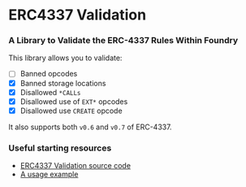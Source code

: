 
# ERC4337 Validation

### **A Library to Validate the ERC-4337 Rules Within Foundry**

This library allows you to validate:

- [ ] Banned opcodes
- [x] Banned storage locations
- [x] Disallowed `*CALLs`
- [x] Disallowed use of `EXT*` opcodes
- [x] Disallowed use `CREATE` opcode

It also supports both `v0.6` and `v0.7` of ERC-4337.

### Useful starting resources

- [ERC4337 Validation source code](https://github.com/rhinestonewtf/erc4337-validation)
- [A usage example](https://github.com/rhinestonewtf/modulekit/blob/926d6c963ee2e3e1e5bf8c3d8f099ee106c286e7/src/test/utils/ERC4337Helpers.sol#L27)
